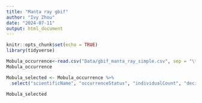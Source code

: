 ```yaml
---
title: "Manta ray gbif"
author: "Ivy Zhou"
date: "2024-07-11"
output: html_document
---
```


```r
knitr::opts_chunk$set(echo = TRUE)
library(tidyverse)
```

```r
Mobula_occurrence<-read.csv("Data/gbif_manta_ray_simple.csv", sep = "\t")
Mobula_occurrence
```
```r
Mobula_selected <- Mobula_occurrence %>% 
  select("scientificName", "occurrenceStatus", "individualCount", "decimalLatitude", "decimalLongitude", "coordinateUncertaintyInMeters", "coordinatePrecision", "depth", "depthAccuracy", "eventDate", "year", "basisOfRecord")
```

```r
Mobula_selected
```

